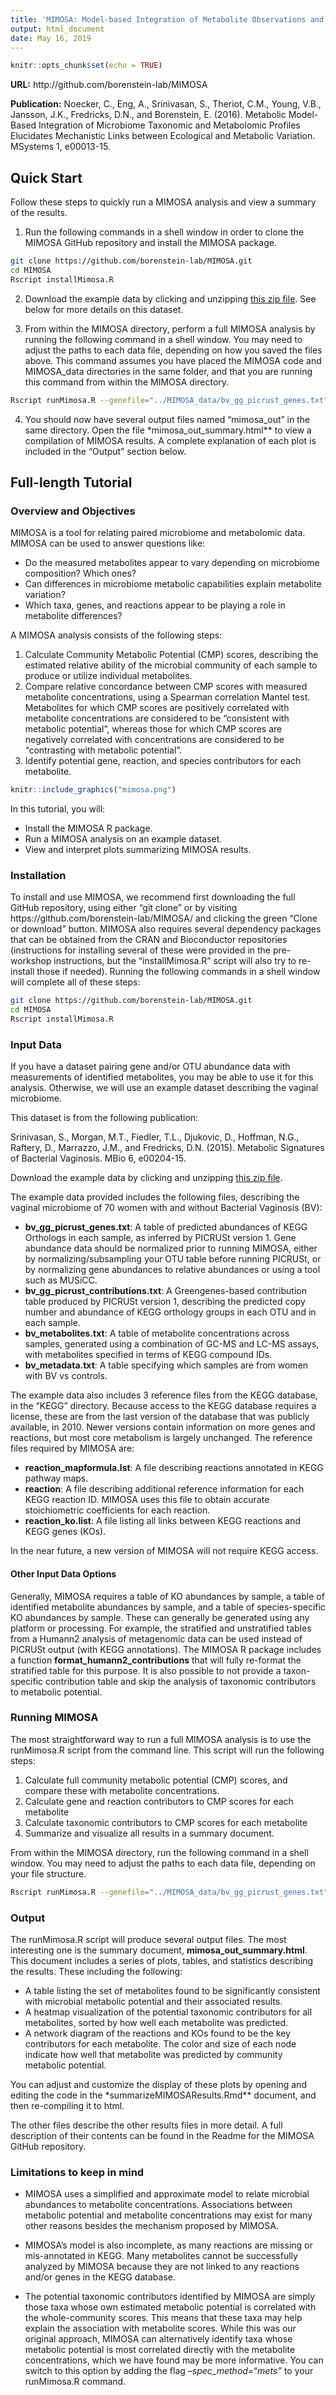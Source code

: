 ```yaml
---
title: 'MIMOSA: Model-based Integration of Metabolite Observations and Species Abundances'
output: html_document
date: May 16, 2019
---
```


```r
knitr::opts_chunk$set(echo = TRUE)
```

**URL:** http://github.com/borenstein-lab/MIMOSA

**Publication:** Noecker, C., Eng, A., Srinivasan, S., Theriot, C.M., Young, V.B., Jansson, J.K., Fredricks, D.N., and Borenstein, E. (2016). Metabolic Model-Based Integration of Microbiome Taxonomic and Metabolomic Profiles Elucidates Mechanistic Links between Ecological and Metabolic Variation. MSystems 1, e00013-15.

## Quick Start

Follow these steps to quickly run a MIMOSA analysis and view a summary of the results.

1) Run the following commands in a shell window in order to clone the MIMOSA GitHub repository and install the MIMOSA package.

```bash
git clone https://github.com/borenstein-lab/MIMOSA.git
cd MIMOSA
Rscript installMimosa.R
```

2) Download the example data by clicking and unzipping [this zip file](https://cnoecker.github.io/TAUMicrobiomeWorkshop2019/data/MimosaData.zip). See below for more details on this dataset.

3) From within the MIMOSA directory, perform a full MIMOSA analysis by running the following command in a shell window. You may need to adjust the paths to each data file, depending on how you saved the files above. This command assumes you have placed the MIMOSA code and MIMOSA_data directories in the same folder, and that you are running this command from within the MIMOSA directory.

```bash
Rscript runMimosa.R --genefile="../MIMOSA_data/bv_gg_picrust_genes.txt" --metfile="../MIMOSA_data/bv_metabolites.txt" --contribs_file="../MIMOSA_data/bv_gg_picrust_contributions.txt" --mapformula_file="../MIMOSA_data/KEGG2010/reaction_mapformula.lst" --file_prefix="../MIMOSA_data/mimosa_out" --ko_rxn_file="../MIMOSA_data/KEGG2010/ko_reaction.list" --rxn_annots_file="../MIMOSA_data/KEGG2010/reaction" --metadata_file="../MIMOSA_data/bv_metadata.txt" --metadata_var="BV" --summary_doc_dir="" --num_permute=1000

```

4) You should now have several output files named "mimosa_out" in the same directory. Open the file *mimosa_out_summary.html** to view a compilation of MIMOSA results. A complete explanation of each plot is included in the "Output" section below.

## Full-length Tutorial

### Overview and Objectives
MIMOSA is a tool for relating paired microbiome and metabolomic data. MIMOSA can be used to answer questions like:

- Do the measured metabolites appear to vary depending on microbiome composition? Which ones?
- Can differences in microbiome metabolic capabilities explain metabolite variation?
- Which taxa, genes, and reactions appear to be playing a role in metabolite differences?

A MIMOSA analysis consists of the following steps: 

1) Calculate Community Metabolic Potential (CMP) scores, describing the estimated relative ability of the microbial community of each sample to produce or utilize individual metabolites.
2) Compare relative concordance between CMP scores with measured metabolite concentrations, using a Spearman correlation Mantel test. Metabolites for which CMP scores are positively correlated with metabolite concentrations are considered to be "consistent with metabolic potential", whereas those for which CMP scores are negatively correlated with concentrations are considered to be "contrasting with metabolic potential".  
3) Identify potential gene, reaction, and species contributors for each metabolite.


```r
knitr::include_graphics("mimosa.png")
```


In this tutorial, you will:

- Install the MIMOSA R package.
- Run a MIMOSA analysis on an example dataset.
- View and interpret plots summarizing MIMOSA results.

### Installation

To install and use MIMOSA, we recommend first downloading the full GitHub repository, using either "git clone" or by visiting https://github.com/borenstein-lab/MIMOSA/ and clicking the green "Clone or download" button. MIMOSA also requires several dependency packages that can be obtained from the CRAN and Bioconductor repositories (instructions for installing several of these were provided in the pre-workshop instructions, but the "installMimosa.R" script will also try to re-install those if needed). Running the following commands in a shell window will complete all of these steps:

```bash
git clone https://github.com/borenstein-lab/MIMOSA.git
cd MIMOSA
Rscript installMimosa.R
```

### Input Data
If you have a dataset pairing gene and/or OTU abundance data with measurements of identified metabolites, you may be able to use it for this analysis. Otherwise, we will use an example dataset describing the vaginal microbiome. 

This dataset is from the following publication:

Srinivasan, S., Morgan, M.T., Fiedler, T.L., Djukovic, D., Hoffman, N.G., Raftery, D., Marrazzo, J.M., and Fredricks, D.N. (2015). Metabolic Signatures of Bacterial Vaginosis. MBio 6, e00204-15.

Download the example data by clicking and unzipping [this zip file](https://cnoecker.github.io/TAUMicrobiomeWorkshop2019/data/MimosaData.zip). 

The example data provided includes the following files, describing the vaginal microbiome of 70 women with and without Bacterial Vaginosis (BV):

- **bv_gg_picrust_genes.txt**: A table of predicted abundances of KEGG Orthologs in each sample, as inferred by PICRUSt version 1. Gene abundance data should be normalized prior to running MIMOSA, either by normalizing/subsampling your OTU table before running PICRUSt, or by normalizing gene abundances to relative abundances or using a tool such as MUSiCC.
- **bv_gg_picrust_contributions.txt**: A Greengenes-based contribution table produced by PICRUSt version 1, describing the predicted copy number and abundance of KEGG orthology groups in each OTU and in each sample.
- **bv_metabolites.txt**: A table of metabolite concentrations across samples, generated using a combination of GC-MS and LC-MS assays, with metabolites specified in terms of KEGG compound IDs. 
- **bv_metadata.txt**: A table specifying which samples are from women with BV vs controls.

The example data also includes 3 reference files from the KEGG database, in the "KEGG" directory. Because access to the KEGG database requires a license, these are from the last version of the database that was publicly available, in 2010. Newer versions contain information on more genes and reactions, but most core metabolism is largely unchanged. The reference files required by MIMOSA are: 

- **reaction_mapformula.lst**: A file describing reactions annotated in KEGG pathway maps.
- **reaction**: A file describing additional reference information for each KEGG reaction ID. MIMOSA uses this file to obtain accurate stoichiometric coefficients for each reaction.
- **reaction_ko.list**: A file listing all links between KEGG reactions and KEGG genes (KOs).

In the near future, a new version of MIMOSA will not require KEGG access.

#### Other Input Data Options

Generally, MIMOSA requires a table of KO abundances by sample, a table of identified metabolite abundances by sample, and a table of species-specific KO abundances by sample. These can generally be generated using any platform or processing. For example, the stratified and unstratified tables from a Humann2 analysis of metagenomic data can be used instead of PICRUSt output (with KEGG annotations). The MIMOSA R package includes a function **format_humann2_contributions** that will fully re-format the stratified table for this purpose. It is also possible to not provide a taxon-specific contribution table and skip the analysis of taxonomic contributors to metabolic potential.

### Running MIMOSA

The most straightforward way to run a full MIMOSA analysis is to use the runMimosa.R script from the command line. This script will run the following steps: 

1) Calculate full community metabolic potential (CMP) scores, and compare these with metabolite concentrations.
2) Calculate gene and reaction contributors to CMP scores for each metabolite
3) Calculate taxonomic contributors to CMP scores for each metabolite
4) Summarize and visualize all results in a summary document.

From within the MIMOSA directory, run the following command in a shell window. You may need to adjust the paths to each data file, depending on your file structure.

```bash
Rscript runMimosa.R --genefile="../MIMOSA_data/bv_gg_picrust_genes.txt" --metfile="../MIMOSA_data/bv_metabolites.txt" --contribs_file="../MIMOSA_data/bv_gg_picrust_contributions.txt" --mapformula_file="../MIMOSA_data/KEGG2010/reaction_mapformula.lst" --file_prefix="mimosa_out" --ko_rxn_file="../MIMOSA_data/KEGG2010/ko_reaction.list" --rxn_annots_file="../MIMOSA_data/KEGG2010/reaction" --metadata_file="../MIMOSA_data/bv_metadata.txt" --metadata_var="BV" --summary_doc_dir="" --num_permute=1000

```


### Output

The runMimosa.R script will produce several output files. The most interesting one is the summary document, **mimosa_out_summary.html**. This document includes a series of plots, tables, and statistics describing the results. These including the following:

- A table listing the set of metabolites found to be significantly consistent with microbial metabolic potential and their associated results.
- A heatmap visualization of the potential taxonomic contributors for all metabolites, sorted by how well each metabolite was predicted. 
- A network diagram of the reactions and KOs found to be the key contributors for each metabolite. The color and size of each node indicate how well that metabolite was predicted by community metabolic potential.

You can adjust and customize the display of these plots by opening and editing the code in the *summarizeMIMOSAResults.Rmd** document, and then re-compiling it to html.

The other files describe the other results files in more detail. A full description of their contents can be found in the Readme for the MIMOSA GitHub repository. 

### Limitations to keep in mind

- MIMOSA uses a simplified and approximate model to relate microbial abundances to metabolite concentrations. Associations between metabolic potential and metabolite concentrations may exist for many other reasons besides the mechanism proposed by MIMOSA.

- MIMOSA's model is also incomplete, as many reactions are missing or mis-annotated in KEGG. Many metabolites cannot be successfully analyzed by MIMOSA because they are not linked to any reactions and/or genes in the KEGG database.

- The potential taxonomic contributors identified by MIMOSA are simply those taxa whose own estimated metabolic potential is correlated with the whole-community scores. This means that these taxa may help explain the association with metabolite scores. While this was our original approach, MIMOSA can alternatively identify taxa whose metabolic potential is most correlated directly with the metabolite concentrations, which we have found may be more informative. You can switch to this option by adding the flag *--spec_method="mets"* to your runMimosa.R command. 